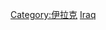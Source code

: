 {{Commons category|Subdivisions of Iraq}}
{{Catmore}}

[[Category:伊拉克|Category:伊拉克]]
[[Category:亞洲國家行政區劃|Iraq]]
